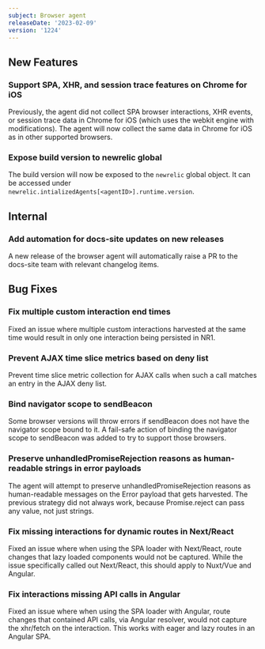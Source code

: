 ```yaml
---
subject: Browser agent
releaseDate: '2023-02-09'
version: '1224'
---
```


## New Features

### Support SPA, XHR, and session trace features on Chrome for iOS
Previously, the agent did not collect SPA browser interactions, XHR events, or session trace data in Chrome for iOS (which uses the webkit engine with modifications). The agent will now collect the same data in Chrome for iOS as in other supported browsers.

### Expose build version to newrelic global
The build version will now be exposed to the `newrelic` global object. It can be accessed under `newrelic.intializedAgents[<agentID>].runtime.version`.

## Internal

### Add automation for docs-site updates on new releases
A new release of the browser agent will automatically raise a PR to the docs-site team with relevant changelog items.

## Bug Fixes

### Fix multiple custom interaction end times
Fixed an issue where multiple custom interactions harvested at the same time would result in only one interaction being persisted in NR1.

### Prevent AJAX time slice metrics based on deny list
Prevent time slice metric collection for AJAX calls when such a call matches an entry in the AJAX deny list.

### Bind navigator scope to sendBeacon
Some browser versions will throw errors if sendBeacon does not have the navigator scope bound to it. A fail-safe action of binding the navigator scope to sendBeacon was added to try to support those browsers.

### Preserve unhandledPromiseRejection reasons as human-readable strings in error payloads
The agent will attempt to preserve unhandledPromiseRejection reasons as human-readable messages on the Error payload that gets harvested. The previous strategy did not always work, because Promise.reject can pass any value, not just strings.

### Fix missing interactions for dynamic routes in Next/React
Fixed an issue where when using the SPA loader with Next/React, route changes that lazy loaded components would not be captured. While the issue specifically called out Next/React, this should apply to Nuxt/Vue and Angular.

### Fix interactions missing API calls in Angular
Fixed an issue where when using the SPA loader with Angular, route changes that contained API calls, via Angular resolver, would not capture the xhr/fetch on the interaction. This works with eager and lazy routes in an Angular SPA.
